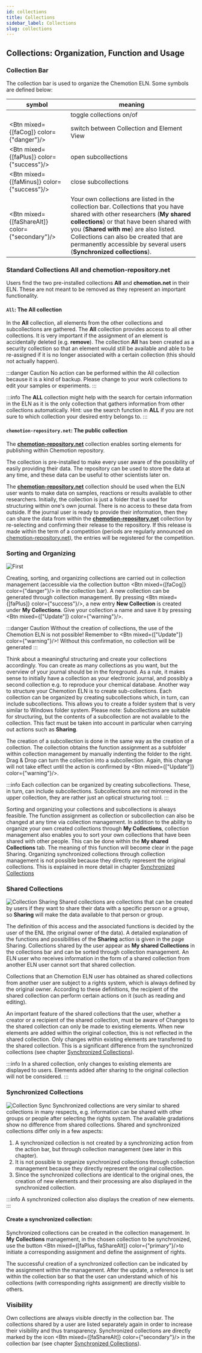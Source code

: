 ```yaml
---
id: collections
title: Collections
sidebar_label: Collections
slug: collections
---
```



## Collections: Organization, Function and Usage
### Collection Bar
The collection bar is used to organize the Chemotion ELN. Some symbols are defined below:

| symbol | meaning |
|---|---|
| <FontAwesomeIcon icon={faList} size="sm"/>  |  toggle collections on/of  |
| <Btn mixed={[faCog]} color={"danger"}/> | switch between Collection and Element View |
| <Btn mixed={[faPlus]} color={"success"}/> | open subcollections |
| <Btn mixed={[faMinus]} color={"success"}/> | close subcollections |
| <Btn mixed={[faShareAlt]} color={"secondary"}/> | Your own collections are listed in the collection bar. Collections that you have shared with other researchers (<b>My shared collections</b>) or that have been shared with you (<b>Shared with me</b>) are also listed. Collections can also be created that are permanently accessible by several users (<b>Synchronized collections</b>). |

### Standard Collections All and chemotion-repository.net
Users find the two pre-installed collections <b>All</b> and <b>chemotion.net</b> in their ELN. These are not meant to be removed as they represent an important functionality.

#### `All`: The All collection
In the <b>All</b> collection, all elements from the other collections and subcollections are gathered. The <b>All</b> collection provides access to all other collections. It is very important if the assignment of an element is accidentally deleted (e.g. <b>remove</b>). The collection <b>All</b> has been created as a security collection so that an element would still be available and able to be re-assigned if it is no longer associated with a certain collection (this should not actually happen).

:::danger Caution
No action can be performed within the All collection because it is a kind of backup. Please change to your work collections to edit your samples or experiments.
:::

:::info
The <b>ALL</b> collection might help with the search for certain information in the ELN as it is the only collection that gathers information from other collections automatically. Hint: use the search function in <b>ALL</b> if you are not sure to which collection your desired entry belongs to.
:::

#### `chemotion-repository.net`: The public collection
The <b>[chemotion-repository.net](https://www.chemotion-repository.net/home/welcome)</b> collection enables sorting elements for publishing within Chemotion repository. 

The collection is pre-installed to make every user aware of the possibility of easily providing their data. The repository can be used to store the data at any time, and these data can be useful to other scientists later on. 

The <b>[chemotion-repository.net](https://www.chemotion-repository.net/home/welcome)</b> collection should be used when the ELN user wants to make data on samples, reactions or results available to other researchers. Initially, the collection is just a folder that is used for structuring within one's own journal. There is no access to these data from outside. If the journal user is ready to provide their information, then they can share the data from within the <b>[chemotion-repository.net](https://www.chemotion-repository.net/home/welcome)</b> collection by re-selecting and confirming their release to the repository. If this release is made within the term of a competition (periods are regularly announced on [chemotion-repository.net](https://www.chemotion-repository.net/home/welcome)), the entries will be registered for the competition.

###  Sorting and Organizing
![First](/img/collection_organisation.gif)

Creating, sorting, and organizing collections are carried out in collection management (accessible via the collection button <Btn mixed={[faCog]} color={"danger"}/> in the collection bar). A new collection can be generated through collection management. By pressing <Btn mixed={[faPlus]} color={"success"}/>, a new entry <b>New Collection</b> is created under <b>My Collections</b>. Give your collection a name and save it by pressing <Btn mixed={["Update"]} color={"warning"}/>.

:::danger Caution
Without the creation of collections, the use of the Chemotion ELN is not possible! Remember to <Btn mixed={["Update"]} color={"warning"}/>! Without this confirmation, no collection will be generated
:::

Think about a meaningful structuring and create your collections accordingly. You can create as many collections as you want, but the overview of your journal should be in the foreground. As a rule, it makes sense to initially have a collection as your electronic journal, and possibly a second collection e.g. to reproduce your chemical database. Another way to structure your Chemotion ELN is to create sub-collections. Each collection can be organized by creating subcollections which, in turn, can include subcollections. This allows you to create a folder system that is very similar to Windows folder system. Please note: Subcollections are suitable for structuring, but the contents of a subcollection are not available to the collection. This fact must be taken into account in particular when carrying out actions such as <b>Sharing</b>. 

The creation of a subcollection is done in the same way as the creation of a collection. The collection obtains the function assignment as a subfolder within collection management by manually indenting the folder to the right. Drag & Drop can turn the collection into a subcollection. Again, this change will not take effect until the action is confirmed by <Btn mixed={["Update"]} color={"warning"}/>. 

:::info 
Each collection can be organized by creating subcollections. These, in turn, can include subcollections. Subcollections are not mirrored in the upper collection, they are rather just an optical structuring tool. 
::: 

Sorting and organizing your collections and subcollections is always feasible. The function assignment as collection or subcollection can also be changed at any time via collection management. In addition to the ability to organize your own created collections through <b>My Collections</b>, collection management also enables you to sort your own collections that have been shared with other people. This can be done within the <b>My shared Collections</b> tab. The meaning of this function will become clear in the page Sharing. Organizing synchronized collections through collection management is not possible because they directly represent the original collections. This is explained in more detail in chapter [Synchronized Collections](#synchronized-collections)

### Shared Collections 
![Collection Sharing](/img/collection_sharing.gif) 
Shared collections are collections that can be created by users if they want to share their data with a specific person or a group, so <b>Sharing</b> will make the data available to that person or group. 

The definition of this access and the associated functions is decided by the user of the ENL (the original owner of the data). A detailed explanation of the functions and possibilities of the <b>Sharing</b> action is given in the page Sharing. Collections shared by the user appear as <b>My shared Collections</b> in the collections bar and can be sorted through collection management. An ELN user who receives information in the form of a shared collection from another ELN user cannot sort that shared collection. 

Collections that an Chemotion ELN user has obtained as shared collections from another user are subject to a rights system, which is always defined by the original owner. According to these definitions, the recipient of the shared collection can perform certain actions on it (such as reading and editing). 

An important feature of the shared collections that the user, whether a creator or a recipient of the shared collection, must be aware of Changes to the shared collection can only be made to existing elements. When new elements are added within the original collection, this is not reflected in the shared collection. Only changes within existing elements are transferred to the shared collection. This is a significant difference from the synchronized collections (see chapter [Synchronized Collections](#synchronized-collections)). 

:::info 
In a shared collection, only changes to existing elements are displayed to users. Elements added after sharing to the original collection will not be considered.
::: 

### Synchronized Collections 
![Collection Sync](/img/collection_sync.gif) 
Synchronized collections are very similar to shared collections in many respects, e.g. information can be shared with other groups or people after selecting the rights system. The available gradations show no difference from shared collections. 
Shared and synchronized collections differ only in a few aspects: 
1. A synchronized collection is not created by a synchronizing action from the action bar, but through collection management (see later in this chapter). 
2. It is not possible to organize synchronized collections through collection management because they directly represent the original collection. 
3. Since the synchronized collections are identical to the original ones, the creation of new elements and their processing are also displayed in the synchronized collection. 

:::info
A synchronized collection also displays the creation of new elements.
::: 

#### Create a synchronized collection: 
Synchronized collections can be created in the collection management. In <b>My Collections</b> management, in the chosen collection to be synchronized,
use the button <Btn mixed={[faPlus, faShareAlt]} color={"primary"}/>to initiate a corresponding assignment and define the assignment of rights. 

The successful creation of a synchronized collection can be indicated by the assignment within the management. After the update, a reference is set within the collection bar so that the user can understand which of his collections (with corresponding rights assignment) are directly visible to others. 

### Visibility 
Own collections are always visible directly in the collection bar. The collections shared by a user are listed separately again in order to increase their visibility and thus transparency. Synchronized collections are directly marked by the icon <Btn mixed={[faShareAlt]} color={"secondary"}/> in the collection bar (see chapter [Synchronized Collections](#synchronized-collections)). 